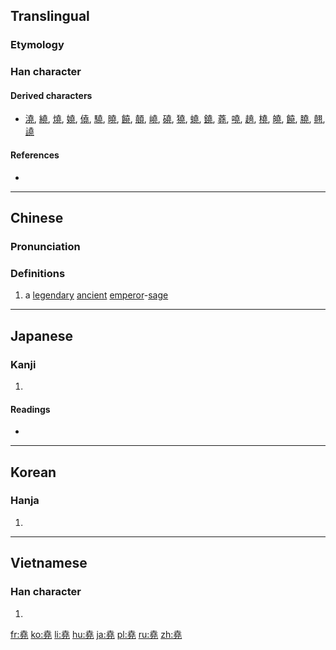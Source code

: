 ==Translingual==
{{Han simplified forms|堯|尭|尧}}

===Etymology===
{{Han compound|垚|兀|ls=ic}}

===Han character===
{{Han char|rn=32|rad=土|as=09|sn=12|four=40211|canj=GGGU|ids=⿱垚兀}}

====Derived characters====
* [[澆]], [[繞]], [[燒]], [[嬈]], [[僥]], [[驍]], [[曉]], [[饒]], [[顤]], [[嶢]], [[磽]], [[獟]], [[蟯]], [[鐃]], [[蕘]], [[嘵]], [[趬]], [[橈]], [[皢]], [[饒]], [[膮]], [[翹]], [[譊]]

====References====
* {{Han ref|kx=0234.010|dkj=05272|dj=0471.100|hdz=10459.140|uh=582F}}

----

==Chinese==
{{zh-forms|s=尧}}

===Pronunciation===
{{zh-pron
|m=yáo
|c=jiu4
|mc=y
|oc=y
|ma=
|cat=pn
}}

===Definitions===
{{zh-hanzi}}

# a [[legendary]] [[ancient]] [[emperor]]-[[sage]]

----

==Japanese==

===Kanji===
{{ja-kanji|grade=|rs=土09}}

# {{defn|lang=ja|sort=土09}}

====Readings====
* {{ja-readings|on=[[ぎょう]] (gyō)|kun=[[たかい]] (takai)}}

----

==Korean==

===Hanja===
{{ko-hanja|hangeul=요|rv=yo|mr=yo}}

# {{defn|lang=ko|sort=土09}}

----

==Vietnamese==

===Han character===
{{vi-hantu|[[nghiêu]], [[nghẻo]], [[nghễu]], [[nhao]], [[nhiều]]|rs=土09}}

# {{defn|lang=vi|sort=土09}}

[[fr:堯]]
[[ko:堯]]
[[li:堯]]
[[hu:堯]]
[[ja:堯]]
[[pl:堯]]
[[ru:堯]]
[[zh:堯]]